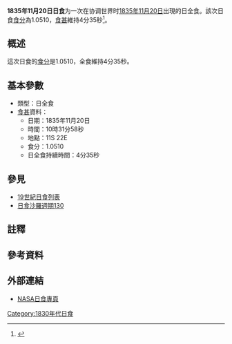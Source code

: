 {{Infobox Solar eclipse
| Year        = 1835
| Month       = 11
| Day         = 20
| Type        = 日全食
| Image       = SE1835Nov20T.gif
| Image size  = 200px
| Image intro = 1835年11月20日日全食路徑圖
  <!--   日食資料   -->
| Gamma       = 0.1649
| Mag         = 1.0510
| Saros       = [[日食沙羅週期130|130]]
| Saros total = 
| Saros seq   = 
  <!--     食甚     -->
| Duration    = 4分35秒
| Location    = 
| Coords      = 
| Width       = 171公里
  <!--   開始時間   -->
| Partial     = 
| Start type  = 
| Centre      = 
| Greatest    = 10:31:58
  <!--     倒數     -->
| hour        = 10
| minute      = 31
| second      = 58
| Duration_s  = 
}}
'''1835年11月20日日食'''为一次在协调世界时[[1835年|1835年]][[11月20日|11月20日]]出現的日全食。該次日食[[食分|食分]]為1.0510，[[食甚|食甚]]維持4分35秒<ref name="nasa_catalog_list">{{cite web |url=http://eclipse.gsfc.nasa.gov/SEcat5/SE1801-1900.html |title=Catalog of Solar Eclipses: 1801 to 1900 |language=en |publisher=[[NASA|NASA]] |accessdate=2009-07-26 |archiveurl=https://web.archive.org/web/20150112204733/http://eclipse.gsfc.nasa.gov/SEcat5/SE1801-1900.html |archivedate=2015-01-12 |deadurl=no }}</ref>。

== 概述 ==
這次日食的[[食分|食分]]是1.0510，全食維持4分35秒。

== 基本參數 ==
{{NoteUTC}}
* 類型：日全食
*[[食甚|食甚]]資料：
** 日期：1835年11月20日
** 時間：10時31分58秒 
** 地點：11S 22E
** 食分：1.0510
** 日全食持續時間：4分35秒

== 參見 ==
{{日食主題}}
* [[19世紀日食列表|19世紀日食列表]]
* [[日食沙羅週期130|日食沙羅週期130]]

== 註釋 ==
{{NoteFoot}}

== 參考資料 ==
{{reflist}}

== 外部連結 ==
* [http://eclipse.gsfc.nasa.gov/solar.html NASA日食專頁]{{Wayback|url=http://eclipse.gsfc.nasa.gov/solar.html |date=20190108200537 }}{{en icon}}

{{日食}}

[[Category:1830年代日食|Category:1830年代日食]]

{{Eclipse-stub}}